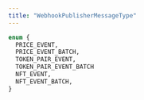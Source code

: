 ```yaml
---
title: "WebhookPublisherMessageType"
---
```



```graphql WebhookPublisherMessageType
enum {
  PRICE_EVENT,
  PRICE_EVENT_BATCH,
  TOKEN_PAIR_EVENT,
  TOKEN_PAIR_EVENT_BATCH
  NFT_EVENT,
  NFT_EVENT_BATCH,
}
```